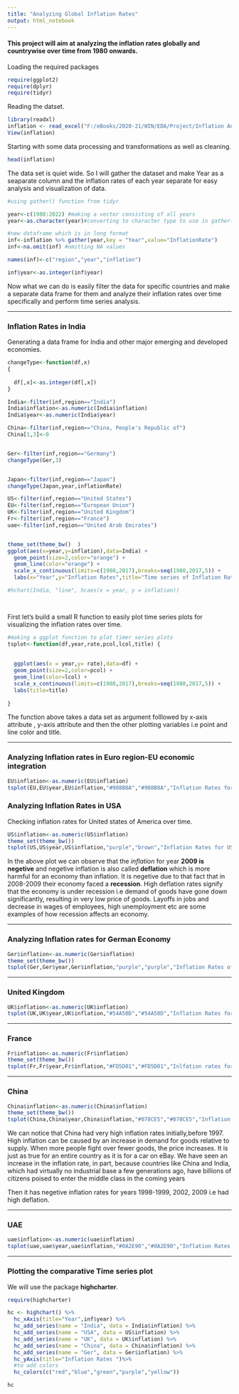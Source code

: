 ```yaml
---
title: "Analyzing Global Inflation Rates"
output: html_notebook
---
```


#### This project will aim at analyzing the inflation rates globally and countrywise over time from 1980 onwards.

Loading the required packages

```r
require(ggplot2)
require(dplyr)
require(tidyr)

```

Reading the datset.

```r
library(readxl)
inflation <- read_excel("F:/eBooks/2020-21/WIN/EDA/Project/Inflation Analysis/inflation.xls")
View(inflation)


```

Starting with some data processing and transformations as well as cleaning.

```r
head(inflation)

```

The data set is quiet wide. So I will gather the dataset and make Year as a seaparate column and the inflation rates of each year separate for easy analysis and visualization of data.

```r
#using gather() function from tidyr

year<-c(1980:2022) #making a vector consisting of all years
year<-as.character(year)#converting to character type to use in gather()

#new dataframe which is in long format
inf<-inflation %>% gather(year,key = "Year",value="InflationRate")
inf<-na.omit(inf) #omitting NA values

names(inf)<-c("region","year","inflation")

inf$year<-as.integer(inf$year)

```

Now what we can do is easily filter the data for specific countries and make a separate data frame for them and analyze their inflation rates over time specifically and perform time series analysis.

------------------------------------------------------------------------

### Inflation Rates in India

Generating a data frame for India and other major emerging and developed economies.

```r

changeType<-function(df,x) 
{
  
  df[,x]<-as.integer(df[,x])
}

India<-filter(inf,region=="India")
India$inflation<-as.numeric(India$inflation)
India$year<-as.numeric(India$year)

China<-filter(inf,region=="China, People's Republic of")
China[1,3]<-0


Ger<-filter(inf,region=="Germany")
changeType(Ger,3)


Japan<-filter(inf,region=="Japan")
changeType(Japan,year,inflationRate)

US<-filter(inf,region=="United States")
EU<-filter(inf,region=="European Union")
UK<-filter(inf,region=="United Kingdom")
Fr<-filter(inf,region=="France")
uae<-filter(inf,region=="United Arab Emirates")


theme_set(theme_bw()  )
ggplot(aes(x=year,y=inflation),data=India) +
  geom_point(size=2,color="orange") + 
  geom_line(color="orange") +
  scale_x_continuous(limits=c(1980,2017),breaks=seq(1980,2017,5)) +
  labs(x="Year",y="Inflation Rates",title="Time series of Inflation Rates for India")

#hchart(India, "line", hcaes(x = year, y = inflation))
                



```

First let's build a small R function to easily plot time series plots for visualizing the inflation rates over time.

```r
#making a ggplot function to plot timer series plots
tsplot<-function(df,year,rate,pcol,lcol,title) {
  
  
  ggplot(aes(x = year,y= rate),data=df) +
  geom_point(size=2,color=pcol) + 
  geom_line(color=lcol) +
  scale_x_continuous(limits=c(1980,2017),breaks=seq(1980,2017,5)) +
  labs(title=title)
    
}

```

The function above takes a data set as argument folllowed by x-axis attribute , y-axis attribute and then the other plotting variables i.e point and line color and title.

------------------------------------------------------------------------

### Analyzing Inflation rates in Euro region-EU economic integration

```r
EU$inflation<-as.numeric(EU$inflation)
tsplot(EU,EU$year,EU$inflation,"#908B0A","#908B0A","Inflation Rates for EU region")


```

### Analyzing Inflation Rates in USA

Checking inflation rates for United states of America over time.

```r

US$inflation<-as.numeric(US$inflation)
theme_set(theme_bw())
tsplot(US,US$year,US$inflation,"purple","brown","Inflation Rates for USA over time")

```

In the above plot we can observe that the *inflation* for year **2009 is negetive** and negetive inflation is also called **deflation** which is more harmful for an economy than inflation. It is negetive due to that fact that in 2008-2009 their economy faced a **recession**. High deflation rates signify that the economy is under recession i.e demand of goods have gone down significantly, resulting in very low price of goods. Layoffs in jobs and decrease in wages of employees, high unemployment etc are some examples of how recession affects an economy.

------------------------------------------------------------------------

### Analyzing Inflation rates for German Economy

```r
Ger$inflation<-as.numeric(Ger$inflation)
theme_set(theme_bw())
tsplot(Ger,Ger$year,Ger$inflation,"purple","purple","Inflation Rates of Germany")

```

------------------------------------------------------------------------

### United Kingdom

```r
UK$inflation<-as.numeric(UK$inflation)
tsplot(UK,UK$year,UK$inflation,"#54A50D","#54A50D","Inflation Rates for United Kingdom")

```

------------------------------------------------------------------------

### France

```r
Fr$inflation<-as.numeric(Fr$inflation)
theme_set(theme_bw())
tsplot(Fr,Fr$year,Fr$inflation,"#FD5D01","#FD5D01","Inlfation rates for France")

```

------------------------------------------------------------------------

### China

```r
China$inflation<-as.numeric(China$inflation)
theme_set(theme_bw())
tsplot(China,China$year,China$inflation,"#078CE5","#078CE5","Inflation Rates for China")

```

We can notice that China had very high inflation rates initially,before 1997. High inflation can be caused by an increase in demand for goods relative to supply. When more people fight over fewer goods, the price increases. It is just as true for an entire country as it is for a car on eBay. We have seen an increase in the inflation rate, in part, because countries like China and India, which had virtually no industrial base a few generations ago, have billions of citizens poised to enter the middle class in the coming years

Then it has negetive inflation rates for years 1998-1999, 2002, 2009 i.e had high deflation.

------------------------------------------------------------------------

### UAE

```r
uae$inflation<-as.numeric(uae$inflation)
tsplot(uae,uae$year,uae$inflation,"#0A2E90","#0A2E90","Inflation Rates for UAE")


```

------------------------------------------------------------------------

### Plotting the comparative Time series plot

We will use the package **highcharter**.

```r
require(highcharter)

hc <- highchart() %>% 
  hc_xAxis(title="Year",inf$year) %>% 
  hc_add_series(name = "India", data = India$inflation) %>% 
  hc_add_series(name = "USA", data = US$inflation) %>%
  hc_add_series(name = "UK", data = UK$inflation) %>%
  hc_add_series(name = "China", data = China$inflation) %>%
  hc_add_series(name = "Ger", data = Ger$inflation) %>%
  hc_yAxis(title="Inflation Rates ")%>%
  #to add colors
  hc_colors(c("red","blue","green","purple","yellow"))

hc

```
